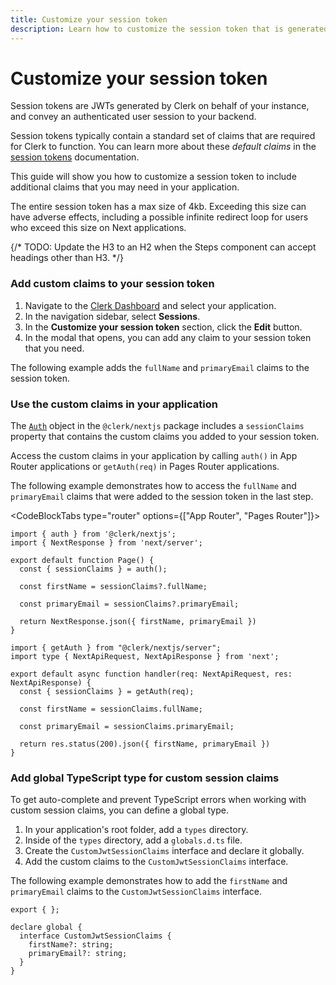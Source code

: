 ```yaml
---
title: Customize your session token
description: Learn how to customize the session token that is generated for you by Clerk.
---
```


# Customize your session token

Session tokens are JWTs generated by Clerk on behalf of your instance, and convey an authenticated user session to your backend.

Session tokens typically contain a standard set of claims that are required for Clerk to function. You can learn more about these *default claims* in the [session tokens](/docs/backend-requests/resources/session-tokens) documentation.

This guide will show you how to customize a session token to include additional claims that you may need in your application.

<Callout type="danger">
  The entire session token has a max size of 4kb. Exceeding this size can have adverse effects, including a possible infinite redirect loop for users who exceed this size on Next applications.
</Callout>

{/* TODO: Update the H3 to an H2 when the Steps component can accept headings other than H3. */}

<Steps>

### Add custom claims to your session token

1. Navigate to the [Clerk Dashboard](https://dashboard.clerk.com/last-active?path=sessions) and select your application.
2. In the navigation sidebar, select **Sessions**.
3. In the **Customize your session token** section, click the **Edit** button.
4. In the modal that opens, you can add any claim to your session token that you need.

The following example adds the `fullName` and `primaryEmail` claims to the session token.

<Images
src="/docs/images/advance/session-tokens/custom-session-example.png"
width={3024}
height={1748}
alt="Clerk Dashboard showing the custom claim modal"
/>

### Use the custom claims in your application

The [`Auth`](/docs/references/nextjs/auth-object) object in the `@clerk/nextjs` package includes a `sessionClaims` property that contains the custom claims you added to your session token.

Access the custom claims in your application by calling `auth()` in App Router applications or `getAuth(req)` in Pages Router applications.

The following example demonstrates how to access the `fullName` and `primaryEmail` claims that were added to the session token in the last step.

<CodeBlockTabs type="router" options={["App Router", "Pages Router"]}>
```tsx filename="app/page.tsx"
import { auth } from '@clerk/nextjs';
import { NextResponse } from 'next/server';

export default function Page() {
  const { sessionClaims } = auth();

  const firstName = sessionClaims?.fullName;

  const primaryEmail = sessionClaims?.primaryEmail;

  return NextResponse.json({ firstName, primaryEmail })
}
```

```tsx filename="pages/api/example.[ts/js]"
import { getAuth } from "@clerk/nextjs/server";
import type { NextApiRequest, NextApiResponse } from 'next';

export default async function handler(req: NextApiRequest, res: NextApiResponse) {
  const { sessionClaims } = getAuth(req);

  const firstName = sessionClaims.fullName;

  const primaryEmail = sessionClaims.primaryEmail;

  return res.status(200).json({ firstName, primaryEmail })
}
```
</CodeBlockTabs>

### Add global TypeScript type for custom session claims

To get auto-complete and prevent TypeScript errors when working with custom session claims, you can define a global type.

1. In your application's root folder, add a `types` directory.
2. Inside of the `types` directory, add a `globals.d.ts` file.
3. Create the `CustomJwtSessionClaims` interface and declare it globally.
4. Add the custom claims to the `CustomJwtSessionClaims` interface.

The following example demonstrates how to add the `firstName` and `primaryEmail` claims to the `CustomJwtSessionClaims` interface.

```tsx filename="types/globals.d.ts"
export { };

declare global {
  interface CustomJwtSessionClaims {
    firstName?: string;
    primaryEmail?: string;
  }
}
```

</Steps>
